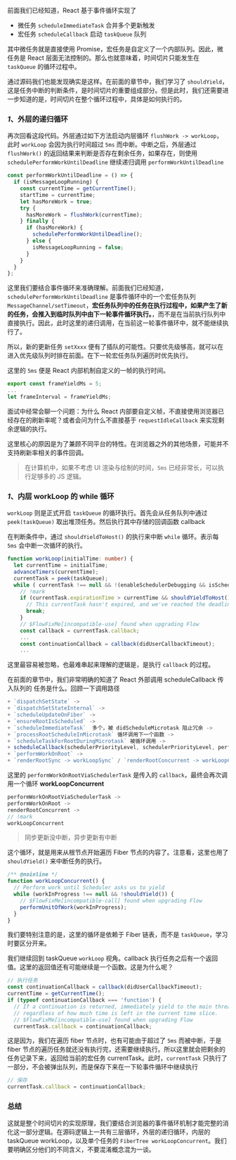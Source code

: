 

前面我们已经知道，React 基于事件循环实现了

+ 微任务 `scheduleImmediateTask` 合并多个更新触发
+ 宏任务 `scheduleCallback` 启动 `taskQueue` 队列

其中微任务就是直接使用 Promise，宏任务是自定义了一个内部队列。因此，微任务是 React 层面无法控制的。那么也就意味着，时间切片只能发生在 `taskQueue` 的循环过程中。

通过源码我们也能发现确实是这样。在前面的章节中，我们学习了 `shouldYield`，这是任务中断的判断条件，是时间切片的重要组成部分。但是此时，我们还需要进一步知道的是，时间切片在整个循环过程中，具体是如何执行的。


### *1*、外层的递归循环

再次回看这段代码。外层通过如下方法启动内层循环 `flushWork -> workLoop`，此时 `workLoop` 会因为执行时间超过 `5ms` 而中断。中断之后，外层通过 `flushWork()` 的返回结果来判断是否存在剩余任务，如果存在，则使用 `schedulePerformWorkUntilDeadline` 继续递归调用 `performWorkUntilDeadline`

```ts
const performWorkUntilDeadline = () => {
  if (isMessageLoopRunning) {
    const currentTime = getCurrentTime();
    startTime = currentTime;
    let hasMoreWork = true;
    try {
      hasMoreWork = flushWork(currentTime);
    } finally {
      if (hasMoreWork) {
        schedulePerformWorkUntilDeadline();
      } else {
        isMessageLoopRunning = false;
      }
    }
  }
};
```

这里我们要结合事件循环来准确理解。前面我们已经知道， `schedulePerformWorkUntilDeadline` 是事件循环中的一个宏任务队列 `MessageChannel/setTimeout`，**宏任务队列中的任务在执行过程中，如果产生了新的任务，会推入到临时队列中由下一轮事件循环执行。**，而不是在当前执行队列中直接执行。因此，此时这里的递归调用，在当前这一轮事件循环中，就不能继续执行了。

所以，新的更新任务 `setXxxx` 便有了插队的可能性。只要优先级够高，就可以在进入优先级队列时排在前面。在下一轮宏任务队列遍历时优先执行。

这里的 `5ms` 便是 React 内部机制自定义的一帧的执行时间。

```ts
export const frameYieldMs = 5;
...
let frameInterval = frameYieldMs;
```

面试中经常会聊一个问题：为什么 React 内部要自定义帧，不直接使用浏览器已经存在的刷新率呢？或者会问为什么不直接基于 `requestIdleCallback` 来实现剩余逻辑的执行。

这里核心的原因是为了兼顾不同平台的特性。在浏览器之外的其他场景，可能并不支持刷新率相关的事件回调。

> 在计算机中，如果不考虑 UI 渲染与绘制的时间，`5ms` 已经非常长，可以执行足够多的 JS 逻辑。

### *1*、内层 workLoop 的 while 循环

`workLoop` 则是正式开启 `taskQueue` 的循环执行。首先会从任务队列中通过 `peek(taskQueue)` 取出堆顶任务。然后执行其中存储的回调函数 callback

在判断条件中，通过 `shouldYieldToHost()` 的执行来中断 `while` 循环。表示每 `5ms` 会中断一次循环的执行。

```ts
function workLoop(initialTime: number) {
  let currentTime = initialTime;
  advanceTimers(currentTime);
  currentTask = peek(taskQueue);
  while ( currentTask !== null && !(enableSchedulerDebugging && isSchedulerPaused)) {
    // !mark
    if (currentTask.expirationTime > currentTime && shouldYieldToHost()) {
      // This currentTask hasn't expired, and we've reached the deadline.
      break;
    }
    // $FlowFixMe[incompatible-use] found when upgrading Flow
    const callback = currentTask.callback;
    ...
    const continuationCallback = callback(didUserCallbackTimeout);
    ...
```

这里最容易被忽略，也最难串起来理解的逻辑是，是执行 `callback` 的过程。

在前面的章节中，我们非常明确的知道了 React 外部调用 scheduleCallback 传入队列的 任务是什么。回顾一下调用路径

```ts
+ `dispatchSetState` ->
+ `dispatchSetStateInternal` ->
+ `scheduleUpdateOnFiber` ->
+ `ensureRootIsScheduled` ->
+ `scheduleImmediateTask`  多个，被 didScheduleMicrotask 阻止冗余 ->
+ `processRootScheduleInMicrotask` 循环调用下一个函数 ->
+ `scheduleTaskForRootDuringMicrotask` 被循环调用 ->
+ scheduleCallback(schedulerPriorityLevel, schedulerPriorityLevel, performWorkOnRootViaSchedulerTask.bind(null, root))
+ `performWorkOnRoot` ->
+ `renderRootSync -> workLoopSync` / `renderRootConcurrent -> workLoopConcurrent`
```

这里的 `performWorkOnRootViaSchedulerTask` 是传入的 `callback`，最终会再次调用一个循环 **workLoopConcurrent**

```ts
performWorkOnRootViaSchedulerTask -> 
performWorkOnRoot -> 
renderRootConcurrent ->
// !mark
workLoopConcurrent
```

> 同步更新没中断，异步更新有中断

这个循环，就是用来从根节点开始遍历 Fiber 节点的内容了。注意看，这里也用了 `shouldYield()` 来中断任务的执行。

```ts
/** @noinline */
function workLoopConcurrent() {
  // Perform work until Scheduler asks us to yield
  while (workInProgress !== null && !shouldYield()) {
    // $FlowFixMe[incompatible-call] found when upgrading Flow
    performUnitOfWork(workInProgress);
  }
}
```

我们要特别注意的是，这里的循环是依赖于 Fiber 链表，而不是 `taskQueue`，学习时要区分开来。

我们继续回到 taskQueue `workLoop` 视角。callback 执行任务之后有一个返回值。这里的返回值还有可能继续是一个函数。这是为什么呢？

```ts
// 执行任务
const continuationCallback = callback(didUserCallbackTimeout);
currentTime = getCurrentTime();
if (typeof continuationCallback === 'function') {
  // If a continuation is returned, immediately yield to the main thread
  // regardless of how much time is left in the current time slice.
  // $FlowFixMe[incompatible-use] found when upgrading Flow
  currentTask.callback = continuationCallback;
```

这是因为，我们在遍历 fiber 节点时，也有可能由于超过了 `5ms` 而被中断，于是 fiber 节点的遍历任务就还没有执行完，还需要继续执行。所以这里就会把剩余的任务记录下来，返回给当前的宏任务 currentTask。此时，`currentTask` 只执行了一部分，不会被弹出队列，而是保存下来在一下轮事件循环中继续执行

```ts
// 保存
currentTask.callback = continuationCallback;
```

### 总结

这就是整个时间切片的实现原理，我们要结合浏览器的事件循环机制才能完整的消化这一部分逻辑。在源码逻辑上一共有三层循环，外层的递归循环，内层的 taskQueue workLoop，以及单个任务的 `FiberTree workLoopConcurrent`。我们要明确区分他们的不同含义，不要混淆概念混为一谈。
